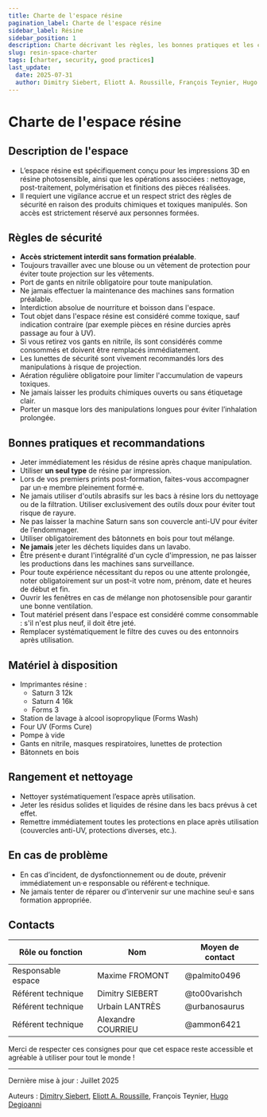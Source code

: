 ```yaml
---
title: Charte de l'espace résine
pagination_label: Charte de l'espace résine
sidebar_label: Résine
sidebar_position: 1
description: Charte décrivant les règles, les bonnes pratiques et les contacts pour l'espace résine du FabLab.
slug: resin-space-charter
tags: [charter, security, good practices]
last_update:
  date: 2025-07-31
  author: Dimitry Siebert, Eliott A. Roussille, François Teynier, Hugo Degioanni
---
```


# Charte de l'espace résine

## <FileText size={32} /> Description de l'espace

- L’espace résine est spécifiquement conçu pour les impressions 3D en résine photosensible, ainsi que les opérations associées : nettoyage, post-traitement, polymérisation et finitions des pièces réalisées.
- Il requiert une vigilance accrue et un respect strict des règles de sécurité en raison des produits chimiques et toxiques manipulés. Son accès est strictement réservé aux personnes formées.

## <TriangleAlert size={32} /> Règles de sécurité

- **Accès strictement interdit sans formation préalable**.
- Toujours travailler avec une blouse ou un vêtement de protection pour éviter toute projection sur les vêtements.
- Port de gants en nitrile obligatoire pour toute manipulation.
- Ne jamais effectuer la maintenance des machines sans formation préalable.
- Interdiction absolue de nourriture et boisson dans l'espace.
- Tout objet dans l'espace résine est considéré comme toxique, sauf indication contraire (par exemple pièces en résine durcies après passage au four à UV).
- Si vous retirez vos gants en nitrile, ils sont considérés comme consommés et doivent être remplacés immédiatement.
- Les lunettes de sécurité sont vivement recommandés lors des manipulations à risque de projection.
- Aération régulière obligatoire pour limiter l'accumulation de vapeurs toxiques.
- Ne jamais laisser les produits chimiques ouverts ou sans étiquetage clair.
- Porter un masque lors des manipulations longues pour éviter l’inhalation prolongée.

## <CheckSquare size={32} /> Bonnes pratiques et recommandations

- Jeter immédiatement les résidus de résine après chaque manipulation.
- Utiliser **un seul type** de résine par impression.
- Lors de vos premiers prints post-formation, faites-vous accompagner par un·e membre pleinement formé·e.
- Ne jamais utiliser d'outils abrasifs sur les bacs à résine lors du nettoyage ou de la filtration. Utiliser exclusivement des outils doux pour éviter tout risque de rayure.
- Ne pas laisser la machine Saturn sans son couvercle anti-UV pour éviter de l’endommager.
- Utiliser obligatoirement des bâtonnets en bois pour tout mélange.
- **Ne jamais** jeter les déchets liquides dans un lavabo.
- Être présent·e durant l'intégralité d'un cycle d'impression, ne pas laisser les productions dans les machines sans surveillance.
- Pour toute expérience nécessitant du repos ou une attente prolongée, noter obligatoirement sur un post-it votre nom, prénom, date et heures de début et fin.
- Ouvrir les fenêtres en cas de mélange non photosensible pour garantir une bonne ventilation.
- Tout matériel présent dans l'espace est considéré comme consommable : s'il n'est plus neuf, il doit être jeté.
- Remplacer systématiquement le filtre des cuves ou des entonnoirs après utilisation.

## <Wrench size={32} /> Matériel à disposition

- Imprimantes résine :
  - Saturn 3 12k
  - Saturn 4 16k
  - Forms 3
- Station de lavage à alcool isopropylique (Forms Wash)
- Four UV (Forms Cure)
- Pompe à vide
- Gants en nitrile, masques respiratoires, lunettes de protection
- Bâtonnets en bois

## <Pin size={32} /> Rangement et nettoyage

- Nettoyer systématiquement l’espace après utilisation.
- Jeter les résidus solides et liquides de résine dans les bacs prévus à cet effet.
- Remettre immédiatement toutes les protections en place après utilisation (couvercles anti-UV, protections diverses, etc.).

## <Siren size={32} /> En cas de problème

- En cas d’incident, de dysfonctionnement ou de doute, prévenir immédiatement un·e responsable ou référent·e technique.
- Ne jamais tenter de réparer ou d’intervenir sur une machine seul·e sans formation appropriée.

## <Phone size={32} /> Contacts

| Rôle ou fonction   | Nom                | Moyen de contact |
| ------------------ | ------------------ | ---------------- |
| Responsable espace | Maxime FROMONT     | @palmito0496     |
| Référent technique | Dimitry SIEBERT    | @to00varishch    |
| Référent technique | Urbain LANTRÈS     | @urbanosaurus    |
| Référent technique | Alexandre COURRIEU | @ammon6421       |

Merci de respecter ces consignes pour que cet espace reste accessible et agréable à utiliser pour tout le monde !

---

Dernière mise à jour : Juillet 2025

Auteurs : [Dimitry Siebert](https://www.linkedin.com/in/dimitry-siebert-%F0%9F%90%B3-6a28aa256), [Eliott A. Roussille](https://github.com/aust-1), François Teynier, [Hugo Degioanni](https://www.linkedin.com/in/hdegioanni)
